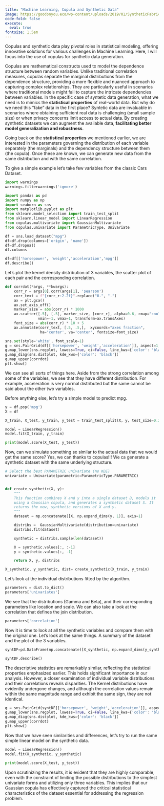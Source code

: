 ```yaml
---
title: "Machine Learning, Copula and Synthetic Data"
image: https://goodonyou.eco/wp-content/uploads/2019/01/SyntheticFabrics-1200x630.jpg
code-fold: false
execute:
  eval: true
fontsize: 1.5em
---
```


::: justify
Copulas and synthetic data play pivotal roles in statistical modeling, offering innovative solutions for various challenges in Machine Learning. Here, I will focus into the use of copulas for synthetic data generation.

Copulas are mathematical constructs used to model the dependence structure between random variables. Unlike traditional correlation measures, copulas separate the marginal distributions from the dependence structure, providing a more flexible and nuanced approach to capturing complex relationships. They are particularly useful in scenarios where traditional models might fail to capture the intricate dependencies between variables. In the specific case of syntetic data generation, what we need is to mimics the **statistical properties** of real-world data. But why do we need this "fake" data in the first place? Syntetic data are invaluable in scenarios where obtaining sufficient real data is challenging (small sample size) or when privacy concerns limit access to actual data. By creating synthetic datasets we can augment the available data, **facilitating better model generalization and robustness**.

Going back on the **statistical properties** we mentioned earlier, we are interested in the parameters governing the distribution of each variable separately (the marginals) and the dependency structure between them (the copula). Once these are known, we can generate new data from the same distribution and with the same correlation.

To give a simple example let's take few variables from the classic Cars Dataset.

```python
import warnings
warnings.filterwarnings('ignore')

import pandas as pd
import numpy as np
import seaborn as sns
import matplotlib.pyplot as plt
from sklearn.model_selection import train_test_split
from sklearn.linear_model import LinearRegression
from copulas.multivariate import GaussianMultivariate
from copulas.univariate import ParametricType, Univariate

df = sns.load_dataset("mpg")
df=df.drop(columns=['origin', 'name'])
df=df.dropna()
df.columns

df=df[['horsepower', 'weight','acceleration','mpg']]
df.describe()
```

Let's plot the kernel density distribution of 3 variables, the scatter plot of each pair and the corresponding correlation.

```python

def corrdot(*args, **kwargs):
    corr_r = args[0].corr(args[1], 'pearson')
    corr_text = f"{corr_r:2.2f}".replace("0.", ".")
    ax = plt.gca()
    ax.set_axis_off()
    marker_size = abs(corr_r) * 1000
    ax.scatter([.5], [.5], marker_size, [corr_r], alpha=0.6, cmap="coolwarm",
               vmin=-1, vmax=1, transform=ax.transAxes)
    font_size = abs(corr_r) * 10 + 5
    ax.annotate(corr_text, [.5, .5,],  xycoords="axes fraction",
                ha='center', va='center', fontsize=font_size)

sns.set(style='white', font_scale=1)
g = sns.PairGrid(df[['horsepower', 'weight','acceleration']], aspect=1, diag_sharey=False)
g.map_lower(sns.regplot, lowess=True, ci=False, line_kws={'color': 'black'})
g.map_diag(sns.distplot, kde_kws={'color': 'black'})
g.map_upper(corrdot)
plt.show()
```

We can see all sorts of things here. Aside from the strong correlation among some of the variables, we see that they have different distribution. For example, acceleration is very normal distributed but the same cannot be said about the other two variables.

Before anything else, let's try a simple model to predict mpg.

```python
y = df.pop('mpg')
X = df

X_train, X_test, y_train, y_test = train_test_split(X, y, test_size=0.30,random_state=42)

model = LinearRegression()
model.fit(X_train, y_train)

print(model.score(X_test, y_test))

```

Now, can we simulate something so similar to the actual data that we would get the same score? Yes, we can thanks to copulas!!! We ca generate a synthetic dataset with the same underlying structure.

```python

# Select the best PARAMETRIC univariate (no KDE)
univariate = Univariate(parametric=ParametricType.PARAMETRIC)


def create_synthetic(X, y):
    """
    This function combines X and y into a single dataset D, models it
    using a Gaussian copula, and generates a synthetic dataset S. It
    returns the new, synthetic versions of X and y.
    """
    dataset = np.concatenate([X, np.expand_dims(y, 1)], axis=1)

    distribs =  GaussianMultivariate(distribution=univariate)
    distribs.fit(dataset)

    synthetic = distribs.sample(len(dataset))

    X = synthetic.values[:, :-1]
    y = synthetic.values[:, -1]

    return X, y, distribs

X_synthetic, y_synthetic, dist= create_synthetic(X_train, y_train)

```

Let's look at the individual distributions fitted by the algorithm.

```python

parameters = dist.to_dict()
parameters['univariates']
```

We see that the distributions (Gamma and Beta), and their corresponding parameters like location and scale. We can also take a look at the correlation that defines the join distribution.

```python
parameters['correlation']
```

Now it is time to look at all the synthetic variables and compare them with the original one. Let's look at the same things. A summary of the dataset and the plot of the 3 variables.

```python
syntDF=pd.DataFrame(np.concatenate([X_synthetic, np.expand_dims(y_synthetic, 1)], axis=1),columns=['horsepower', 'weight', 'acceleration','mpg'])

syntDF.describe()
```

The descriptive statistics are remarkably similar, reflecting the statistical properties emphasized earlier. This holds significant importance in our analysis. However, a closer examination of individual variable distributions and their correlations reveals disparities. The Kernel distributions have evidently undergone changes, and although the correlation values remain within the same magnitude range and exhibit the same sign, they are not identical.

```python
g = sns.PairGrid(syntDF[['horsepower', 'weight','acceleration']], aspect=1, diag_sharey=False)
g.map_lower(sns.regplot, lowess=True, ci=False, line_kws={'color': 'black'})
g.map_diag(sns.distplot, kde_kws={'color': 'black'})
g.map_upper(corrdot)
plt.show()
```

Now that we have seen similarities and differences, let's try to run the same simple linear model on the synthetic data.

```python
model = LinearRegression()
model.fit(X_synthetic, y_synthetic)

print(model.score(X_test, y_test))

```

Upon scrutinizing the results, it is evident that they are highly comparable, even with the constraint of limiting the possible distributions to the simplest univariate forms and utilizing only three variables. This implies that our Gaussian copula has effectively captured the critical statistical characteristics of the dataset essential for addressing the regression problem.
:::
